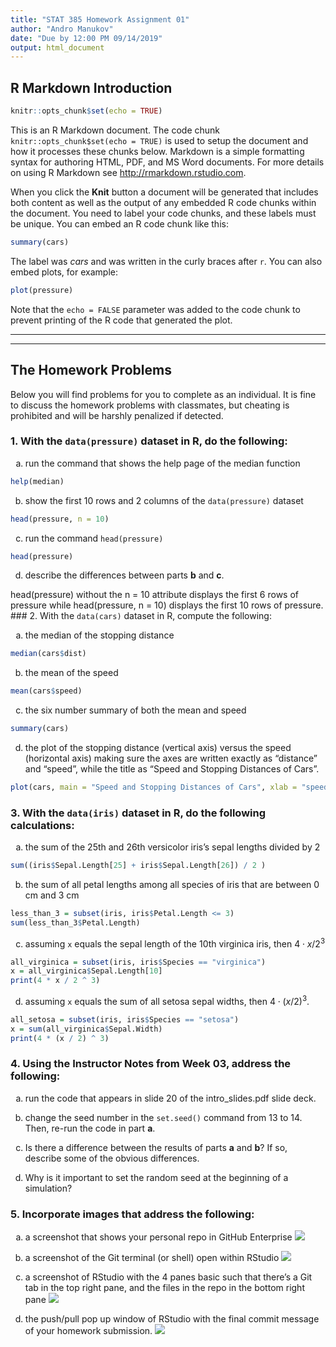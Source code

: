 ```yaml
---
title: "STAT 385 Homework Assignment 01"
author: "Andro Manukov"
date: "Due by 12:00 PM 09/14/2019"
output: html_document
---
```


## R Markdown Introduction

```r
knitr::opts_chunk$set(echo = TRUE)
```

This is an R Markdown document. The code chunk `knitr::opts_chunk$set(echo = TRUE)` is used to setup the document and how it processes these chunks below. Markdown is a simple formatting syntax for authoring HTML, PDF, and MS Word documents. For more details on using R Markdown see <http://rmarkdown.rstudio.com>.

When you click the **Knit** button a document will be generated that includes both content as well as the output of any embedded R code chunks within the document. You need to label your code chunks, and these labels must be unique. You can embed an R code chunk like this:

```r
summary(cars)
```

The label was *cars* and was written in the curly braces after `r`. You can also embed plots, for example:

```r
plot(pressure)
```

Note that the `echo = FALSE` parameter was added to the code chunk to prevent printing of the R code that generated the plot.

***

***

## The Homework Problems

Below you will find problems for you to complete as an individual. It is fine to discuss the homework problems with classmates, but cheating is prohibited and will be harshly penalized if detected.


### 1. With the `data(pressure)` dataset in R, do the following:

a. run the command that shows the help page of the median function
```r
help(median)
```
b. show the first 10 rows and 2 columns of the `data(pressure)` dataset
```r
head(pressure, n = 10)
```

c. run the command `head(pressure)`
```r
head(pressure)
```

d. describe the differences between parts **b** and **c**.

head(pressure) without the n = 10 attribute displays the first 6 rows of pressure while head(pressure, n = 10) displays the first 10 rows of pressure.
### 2. With the `data(cars)` dataset in R, compute the following:

a. the median of the stopping distance
```r
median(cars$dist)
```

b. the mean of the speed
```r
mean(cars$speed)
```

c. the six number summary of both the mean and speed
```r
summary(cars)
```

d. the plot of the stopping distance (vertical axis) versus the speed (horizontal axis) making sure the axes are written exactly as "distance" and "speed", while the title as "Speed and Stopping Distances of Cars".
```r
plot(cars, main = "Speed and Stopping Distances of Cars", xlab = "speed", ylab = "distance")
```


### 3. With the `data(iris)` dataset in R, do the following calculations:

a. the sum of the 25th and 26th versicolor iris's sepal lengths divided by 2
```r
sum((iris$Sepal.Length[25] + iris$Sepal.Length[26]) / 2 )
```

b. the sum of all petal lengths among all species of iris that are between 0 cm and 3 cm
```r
less_than_3 = subset(iris, iris$Petal.Length <= 3)
sum(less_than_3$Petal.Length)
```


c. assuming `x` equals the sepal length of the 10th virginica iris, then $4\cdot x/2^3$
```r
all_virginica = subset(iris, iris$Species == "virginica")
x = all_virginica$Sepal.Length[10]
print(4 * x / 2 ^ 3)
```

d. assuming `x` equals the sum of all setosa sepal widths, then $4\cdot(x/2)^3$.
```r
all_setosa = subset(iris, iris$Species == "setosa")
x = sum(all_virginica$Sepal.Width)
print(4 * (x / 2) ^ 3)
```

### 4. Using the Instructor Notes from Week 03, address the following:

a. run the code that appears in slide 20 of the intro_slides.pdf slide deck.

b. change the seed number in the `set.seed()` command from 13 to 14. Then, re-run the code in part **a**.

c. Is there a difference between the results of parts **a** and **b**? If so, describe some of the obvious differences.

d. Why is it important to set the random seed at the beginning of a simulation?

### 5. Incorporate images that address the following:

a. a screenshot that shows your personal repo in GitHub Enterprise
![](\Users\andre\Pictures\temp.png)
b. a screenshot of the Git terminal (or shell) open within RStudio
![](\Users\andre\Pictures\temp2.png)

c. a screenshot of RStudio with the 4 panes basic such that there's a Git tab in the top right pane, and the files in the repo in the bottom right pane
![](\Users\andre\Pictures\temp3.png)

d. the push/pull pop up window of RStudio with the final commit message of your homework submission.
![](\Users\andre\Pictures\temp4.png)
